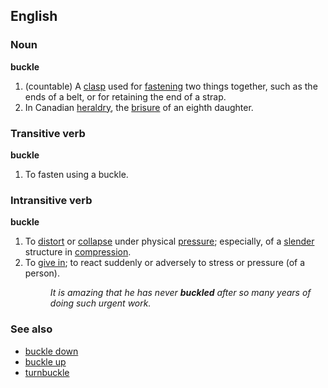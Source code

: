 ==English==
===Noun===
'''buckle'''
{{wikipedia}}
#(countable) A [[clasp]] used for [[fasten]]ing two things together, such as the ends of a belt, or for retaining the end of a strap. 
#In Canadian [[heraldry]], the [[brisure]] of an eighth daughter.

===Transitive verb===
'''buckle'''
#To fasten using a buckle.

===Intransitive verb===
'''buckle'''
#To [[distort]] or [[collapse]] under physical [[pressure]]; especially, of a [[slender]] structure in [[compression]].
#To [[give in]]; to react suddenly or adversely to stress or pressure (of a person).
#:''It is amazing that he has never '''buckled''' after so many years of doing such urgent work.''

===See also===
*[[buckle down]]
*[[buckle up]]
*[[turnbuckle]]